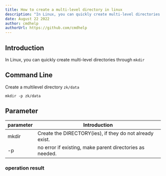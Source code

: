 ```yaml
---
title: How to create a multi-level directory in linux
description: "In Linux, you can quickly create multi-level directories through mkdir"
date: August 22 2022
author: cmdhelp
authorUrl: https://github.com/cmdhelp
---
```

## Introduction
In Linux, you can quickly create multi-level directories through `mkdir`
## Command Line
Create a multilevel directory `zk/data`
```linux
mkdir -p zk/data
```
## Parameter
| parameter | Introduction                                                               |
| --------- | -------------------------------------------------------------------------- |
| mkdir   |Create the DIRECTORY(ies), if they do not already exist.|
| -p   |no error if existing, make parent directories as needed.|
###  operation result
```

```
